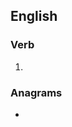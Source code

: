 ==English==

===Verb===
{{head|en|verb form}}

# {{en-past of|sliver}}

===Anagrams===
* {{anagrams|en|a=deeilrsv|delivers|delivres|desilver|silvered}}